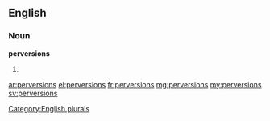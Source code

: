 ==English==

===Noun===
'''perversions'''

# {{plural of|perversion}}

[[Category:English plurals]]

[[ar:perversions]]
[[el:perversions]]
[[fr:perversions]]
[[mg:perversions]]
[[my:perversions]]
[[sv:perversions]]